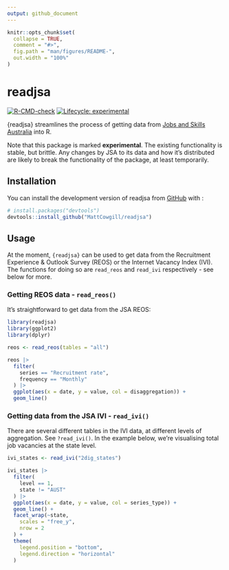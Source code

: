 ```yaml
---
output: github_document
---
```


<!-- README.md is generated from README.Rmd. Please edit that file -->

```r
knitr::opts_chunk$set(
  collapse = TRUE,
  comment = "#>",
  fig.path = "man/figures/README-",
  out.width = "100%"
)
```

# readjsa

<!-- badges: start -->
[![R-CMD-check](https://github.com/MattCowgill/readjsa/actions/workflows/R-CMD-check.yaml/badge.svg)](https://github.com/MattCowgill/readjsa/actions/workflows/R-CMD-check.yaml)
[![Lifecycle: experimental](https://img.shields.io/badge/lifecycle-experimental-orange.svg)](https://lifecycle.r-lib.org/articles/stages.html#experimental)
<!-- badges: end -->

{readjsa} streamlines the process of getting data from [Jobs and Skills Australia](https://www.jobsandskills.gov.au) into R.

Note that this package is marked **experimental**. The existing functionality is stable, but brittle. Any changes by JSA to its data and how it's distributed are likely to break the functionality of the package, at least temporarily.

## Installation

You can install the development version of readjsa from [GitHub](https://github.com/) with :

``` r
# install.packages("devtools")
devtools::install_github("MattCowgill/readjsa")
```
## Usage

At the moment, `{readjsa}` can be used to get data from the Recruitment Experience & Outlook Survey (REOS) or the Internet Vacancy Index (IVI). The functions for doing so are `read_reos` and `read_ivi` respectively - see below for more.


### Getting REOS data - `read_reos()`

It's straightforward to get data from the JSA REOS:

```r
library(readjsa)
library(ggplot2)
library(dplyr)

reos <- read_reos(tables = "all")

reos |>
  filter(
    series == "Recruitment rate",
    frequency == "Monthly"
  ) |>
  ggplot(aes(x = date, y = value, col = disaggregation)) +
  geom_line()
```

### Getting data from the JSA IVI - `read_ivi()`

There are several different tables in the IVI data, at different levels of aggregation. See `?read_ivi()`. In the example below, we're visualising total job vacancies at the state level.

```r
ivi_states <- read_ivi("2dig_states")

ivi_states |>
  filter(
    level == 1,
    state != "AUST"
  ) |>
  ggplot(aes(x = date, y = value, col = series_type)) +
  geom_line() +
  facet_wrap(~state,
    scales = "free_y",
    nrow = 2
  ) +
  theme(
    legend.position = "bottom",
    legend.direction = "horizontal"
  )
```
